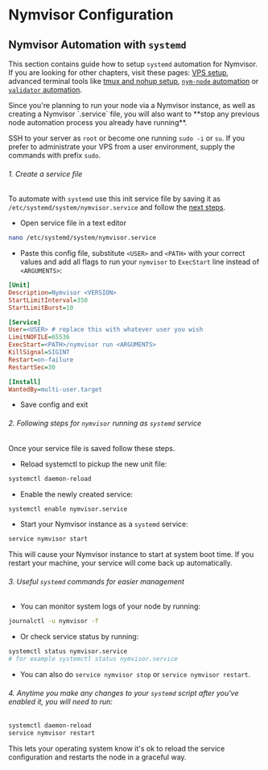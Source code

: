 

# Nymvisor Configuration

<VarInfo />

## Nymvisor Automation with `systemd`

This section contains guide how to setup `systemd` automation for Nymvisor. If you are looking for other chapters, visit these pages: [VPS setup](../preliminrary-steps/vps-setup.mdx), advanced terminal tools like [tmux and nohup setup](../nym-node/configuration.mdx#vps-setup-and-automation), [`nym-node` automation](../nym-node/configuration.mdx#systemd) or [`validator` automation](../validator-setup/nyx-configuration#automation).

<Callout type="info" emoji="ℹ️">
Since you're planning to run your node via a Nymvisor instance, as well as creating a Nymvisor `.service` file, you will also want to **stop any previous node automation process you already have running**.
</Callout>

SSH to your server as `root` or become one running `sudo -i` or `su`. If you prefer to administrate your VPS from a user environment, supply the commands with prefix `sudo`.

<Steps>

###### 1. Create a service file

To automate with `systemd` use this init service file by saving it as `/etc/systemd/system/nymvisor.service` and follow the [next steps](#2-following-steps-for-nym-node-running-as-systemd-service).

- Open service file in a text editor
```sh
nano /etc/systemd/system/nymvisor.service
```

- Paste this config file, substitute `<USER>` and `<PATH>` with your correct values and add all flags to run your `nymvisor` to `ExecStart` line instead of `<ARGUMENTS>`:

```ini
[Unit]
Description=Nymvisor <VERSION>
StartLimitInterval=350
StartLimitBurst=10

[Service]
User=<USER> # replace this with whatever user you wish
LimitNOFILE=65536
ExecStart=<PATH>/nymvisor run <ARGUMENTS>
KillSignal=SIGINT
Restart=on-failure
RestartSec=30

[Install]
WantedBy=multi-user.target
```

- Save config and exit

###### 2. Following steps for `nymvisor` running as `systemd` service

Once your service file is saved follow these steps.

- Reload systemctl to pickup the new unit file:
```sh
systemctl daemon-reload
```

- Enable the newly created service:
```sh
systemctl enable nymvisor.service
```

- Start your Nymvisor instance as a `systemd` service:
```sh
service nymvisor start
```

This will cause your Nymvisor instance to start at system boot time. If you restart your machine, your service will come back up automatically.

###### 3. Useful `systemd` commands for easier management

- You can monitor system logs of your node by running:
```sh
journalctl -u nymvisor -f
```

- Or check service status by running:
```sh
systemctl status nymvisor.service
# for example systemctl status nymvisor.service
```

- You can also do `service nymvisor stop` or `service nymvisor restart`.

###### 4. Anytime you make any changes to your `systemd` script after you've enabled it, you will need to run:
```sh
systemctl daemon-reload
service nymvisor restart
```

This lets your operating system know it's ok to reload the service configuration and restarts the node in a graceful way.

</Steps>

